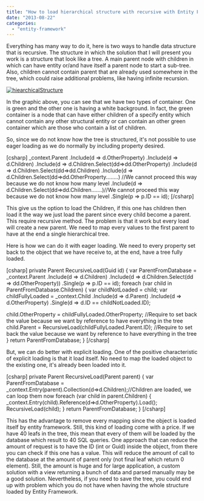 ```yaml
---
title: "How to load hierarchical structure with recursive with Entity Framework 5"
date: "2013-08-22"
categories: 
  - "entity-framework"
---
```


Everything has many way to do it, here is two ways to handle data structure that is recursive. The structure in which the solution that I will present you work is a structure that look like a tree. A main parent node with children in which can have entity or/and have itself a parent node to start a sub-tree. Also, children cannot contain parent that are already used somewhere in the tree, which could raise additional problems, like having infinite recursion.

[![hiearchicalStructure](http://patrickdesjardins.com/blog/wp-content/uploads/2013/08/hiearchicalStructure-400x400.png)](http://patrickdesjardins.com/blog/?attachment_id=2258)

In the graphic above, you can see that we have two types of container. One is green and the other one is having a white background. In fact, the green container is a node that can have either children of a specify entity which cannot contain any other structural entity or can contain an other green container which are those who contain a list of children.

So, since we do not know how the tree is structured, it's not possible to use eager loading as we do normally by including property desired.

\[csharp\] \_context.Parent .Include(d => d.OtherProperty) .Include(d => d.Children) .Include(d => d.Children.Select(dd=>dd.OtherProperty) .Include(d => d.Children.Select(dd=>dd.Children) .Include(d => d.Children.Select(dd=>dd.OtherProperty........) //We cannot proceed this way because we do not know how many level .Include(d => d.Children.Select(dd=>dd.Children.......)//We cannot proceed this way because we do not know how many level .Single(p => p.ID == id); \[/csharp\]

This give us the option to load the Children, if this one has children then load it the way we just load the parent since every child become a parent. This require recursive method. The problem is that it work but every load will create a new parent. We need to map every values to the first parent to have at the end a single hierarchical tree.

Here is how we can do it with eager loading. We need to every property set back to the object that we have receive to, at the end, have a tree fully loaded.

\[csharp\] private Parent RecursiveLoad(Guid id) { var ParentFromDatabase = \_context.Parent .Include(d => d.Children) .Include(d => d.Children.Select(dd => dd.OtherProperty)) .Single(p => p.ID == id); foreach (var child in ParentFromDatabase.Children) { var childNotLoaded = child; var childFullyLoaded = \_context.Child .Include(d => d.Parent) .Include(d => d.OtherProperty) .Single(d => d.ID == childNotLoaded.ID);

child.OtherProperty = childFullyLoaded.OtherProperty; //Require to set back the value because we want by reference to have everything in the tree child.Parent = RecursiveLoad(childFullyLoaded.Parent.ID); //Require to set back the value because we want by reference to have everything in the tree } return ParentFromDatabase; } \[/csharp\]

But, we can do better with explicit loading. One of the positive characteristic of explicit loading is that it load itself. No need to map the loaded object to the existing one, it's already been loaded into it.

\[csharp\] private Parent RecursiveLoad(Parent parent) { var ParentFromDatabase = \_context.Entry(parent).Collection(d=>d.Children);//Children are loaded, we can loop them now foreach (var child in parent.Children) { \_context.Entry(child).Reference(d=>d.OtherProperty).Load(); RecursiveLoad(child); } return ParentFromDatabase; } \[/csharp\]

This has the advantage to remove every mapping since the object is loaded itself by entity framework. Still, this kind of loading come with a price. If we have 40 leafs in the tree, this mean that every of them will be loaded by the database which result to 40 SQL queries. One approach that can reduce the amount of request is to have the ID (int or Guid) inside the object, from there you can check if this one has a value. This will reduce the amount of call to the database at the amount of parent only (not final leaf which return 0 element). Still, the amount is huge and for large application, a custom solution with a view returning a bunch of data and parsed manually may be a good solution. Nevertheless, if you need to save the tree, you could end up with problem which you do not have when having the whole structure loaded by Entity Framework.

